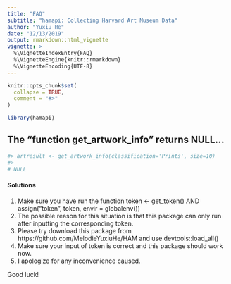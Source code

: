 ```yaml
---
title: "FAQ"
subtitle: "hamapi: Collecting Harvard Art Museum Data"
author: "Yuxiu He"
date: "12/13/2019"
output: rmarkdown::html_vignette
vignette: >
  %\VignetteIndexEntry{FAQ}
  %\VignetteEngine{knitr::rmarkdown}
  %\VignetteEncoding{UTF-8}
---
```


```r
knitr::opts_chunk$set(
  collapse = TRUE,
  comment = "#>"
)
```

```r
library(hamapi)
```

## The "function get_artwork_info" returns NULL...
```r
#> artresult <- get_artwork_info(classification='Prints', size=10)
#>
# NULL
```

#### Solutions

1. Make sure you have run the function token <- get_token() AND assign("token", token, envir = globalenv())
1. The possible reason for this situation is that this package can only run after inputting the corresponding token.
1. Please try download this package from https://github.com/MelodieYuxiuHe/HAM and use devtools::load_all()
1. Make sure your input of token is correct and this package should work now.
1. I apologize for any inconvenience caused. 

Good luck!
